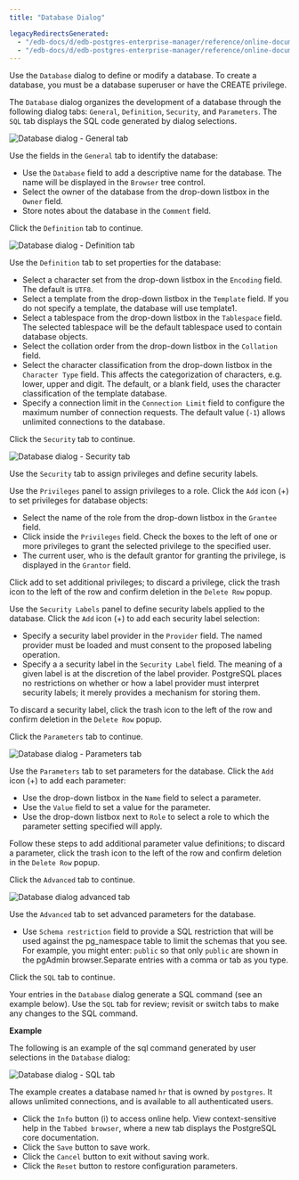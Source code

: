 ```yaml
---
title: "Database Dialog"

legacyRedirectsGenerated:
  - "/edb-docs/d/edb-postgres-enterprise-manager/reference/online-documentation/8.0/database_dialog.html"
  - "/edb-docs/d/edb-postgres-enterprise-manager/reference/online-documentation/latest/database_dialog.html"
---
```


<div id="database_dialog" class="registered_link"></div>

Use the `Database` dialog to define or modify a database. To create a database, you must be a database superuser or have the CREATE privilege.

The `Database` dialog organizes the development of a database through the following dialog tabs: `General`, `Definition`, `Security`, and `Parameters`. The `SQL` tab displays the SQL code generated by dialog selections.

![Database dialog - General tab](../../images/database_general.png)

Use the fields in the `General` tab to identify the database:

-   Use the `Database` field to add a descriptive name for the database. The name will be displayed in the `Browser` tree control.
-   Select the owner of the database from the drop-down listbox in the `Owner` field.
-   Store notes about the database in the `Comment` field.

Click the `Definition` tab to continue.

![Database dialog - Definition tab](../../images/database_definition.png)

Use the `Definition` tab to set properties for the database:

-   Select a character set from the drop-down listbox in the `Encoding` field. The default is `UTF8`.
-   Select a template from the drop-down listbox in the `Template` field. If you do not specify a template, the database will use template1.
-   Select a tablespace from the drop-down listbox in the `Tablespace` field. The selected tablespace will be the default tablespace used to contain database objects.
-   Select the collation order from the drop-down listbox in the `Collation` field.
-   Select the character classification from the drop-down listbox in the `Character Type` field. This affects the categorization of characters, e.g. lower, upper and digit. The default, or a blank field, uses the character classification of the template database.
-   Specify a connection limit in the `Connection Limit` field to configure the maximum number of connection requests. The default value (`-1`) allows unlimited connections to the database.

Click the `Security` tab to continue.

![Database dialog - Security tab](../../images/database_security.png)

Use the `Security` tab to assign privileges and define security labels.

Use the `Privileges` panel to assign privileges to a role. Click the `Add` icon (+) to set privileges for database objects:

-   Select the name of the role from the drop-down listbox in the `Grantee` field.
-   Click inside the `Privileges` field. Check the boxes to the left of one or more privileges to grant the selected privilege to the specified user.
-   The current user, who is the default grantor for granting the privilege, is displayed in the `Grantor` field.

Click add to set additional privileges; to discard a privilege, click the trash icon to the left of the row and confirm deletion in the `Delete Row` popup.

Use the `Security Labels` panel to define security labels applied to the database. Click the `Add` icon (+) to add each security label selection:

-   Specify a security label provider in the `Provider` field. The named provider must be loaded and must consent to the proposed labeling operation.
-   Specify a a security label in the `Security Label` field. The meaning of a given label is at the discretion of the label provider. PostgreSQL places no restrictions on whether or how a label provider must interpret security labels; it merely provides a mechanism for storing them.

To discard a security label, click the trash icon to the left of the row and confirm deletion in the `Delete Row` popup.

Click the `Parameters` tab to continue.

![Database dialog - Parameters tab](../../images/database_parameters.png)

Use the `Parameters` tab to set parameters for the database. Click the `Add` icon (+) to add each parameter:

-   Use the drop-down listbox in the `Name` field to select a parameter.
-   Use the `Value` field to set a value for the parameter.
-   Use the drop-down listbox next to `Role` to select a role to which the parameter setting specified will apply.

Follow these steps to add additional parameter value definitions; to discard a parameter, click the trash icon to the left of the row and confirm deletion in the `Delete Row` popup.

Click the `Advanced` tab to continue.

<img src="../../images/database_advanced.png" class="align-center" alt="Database dialog advanced tab" />

Use the `Advanced` tab to set advanced parameters for the database.

-   Use `Schema restriction` field to provide a SQL restriction that will be used against the pg_namespace table to limit the schemas that you see. For example, you might enter: `public` so that only `public` are shown in the pgAdmin browser.Separate entries with a comma or tab as you type.

Click the `SQL` tab to continue.

Your entries in the `Database` dialog generate a SQL command (see an example below). Use the `SQL` tab for review; revisit or switch tabs to make any changes to the SQL command.

**Example**

The following is an example of the sql command generated by user selections in the `Database` dialog:

![Database dialog - SQL tab](../../images/database_sql.png)

The example creates a database named `hr` that is owned by `postgres`. It allows unlimited connections, and is available to all authenticated users.

-   Click the `Info` button (i) to access online help. View context-sensitive help in the `Tabbed browser`, where a new tab displays the PostgreSQL core documentation.
-   Click the `Save` button to save work.
-   Click the `Cancel` button to exit without saving work.
-   Click the `Reset` button to restore configuration parameters.
